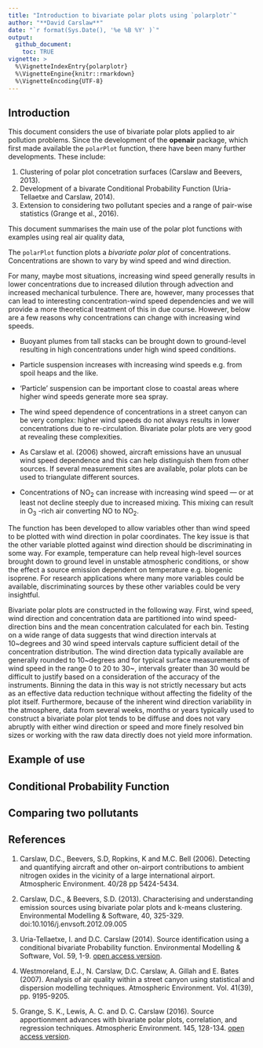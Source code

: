 ```yaml
---
title: "Introduction to bivariate polar plots using `polarplotr`"
author: "**David Carslaw**"
date: "`r format(Sys.Date(), '%e %B %Y' )`"
output: 
  github_document: 
    toc: TRUE
vignette: >
  %\VignetteIndexEntry{polarplotr}
  %\VignetteEngine{knitr::rmarkdown}
  %\VignetteEncoding{UTF-8}
---
```



## Introduction

This document considers the use of bivariate polar plots applied to air pollution problems. Since the development of the **openair** package, which first made available the `polarPlot` function, there have been many further developments. These include:

1. Clustering of polar plot concetration surfaces (Carslaw and Beevers, 2013).
1. Development of a bivarate Conditional Probability Function (Uria-Tellaetxe and Carslaw, 2014).
1. Extension to considering two pollutant species and a range of pair-wise statistics (Grange et al., 2016).

This document summarises the main use of the polar plot functions with examples using real air quality data,

The `polarPlot` function plots a *bivariate polar plot* of
concentrations. Concentrations are shown to vary by wind speed and
wind direction. 

For many, maybe most situations, increasing wind speed generally
results in lower concentrations due to increased dilution through
advection and increased mechanical turbulence. There are, however,
many processes that can lead to interesting concentration-wind speed
dependencies and we will provide a more theoretical treatment of this
in due course. However, below are a few reasons why concentrations can
change with increasing wind speeds.


- Buoyant plumes from tall stacks can be brought down to
  ground-level resulting in high concentrations under high wind speed
  conditions.

- Particle suspension increases with increasing wind speeds
  e.g. \pmten from spoil heaps and the like.

- 'Particle' suspension can be important close to coastal areas
  where higher wind speeds generate more sea spray.

- The wind speed dependence of concentrations in a street canyon
  can be very complex: higher wind speeds do not always results in
  lower concentrations due to re-circulation. Bivariate polar plots are
  very good at revealing these complexities.

- As Carslaw et al. (2006) showed, aircraft emissions have an unusual
  wind speed dependence and this can help distinguish them from other
  sources. If several measurement sites are available, polar plots can
  be used to triangulate different sources.

- Concentrations of NO~2~ can increase with increasing wind speed
  --- or at least not decline steeply due to increased mixing. This
  mixing can result in O~3~ -rich air converting NO to NO~2~.




The function has been developed to allow variables other than wind
speed to be plotted with wind direction in polar coordinates. The key
issue is that the other variable plotted against wind direction should
be discriminating in some way. For example, temperature can help
reveal high-level sources brought down to ground level in unstable
atmospheric conditions, or show the effect a source emission dependent
on temperature e.g. biogenic isoprene. For research applications where
many more variables could be available, discriminating sources by
these other variables could be very insightful.

Bivariate polar plots are constructed in the following way. First,
wind speed, wind direction and concentration data are partitioned into
wind speed-direction bins and the mean concentration calculated for
each bin. Testing on a wide range of data suggests that wind direction
intervals at 10~degrees and 30 wind speed intervals capture sufficient
detail of the concentration distribution. The wind direction data
typically available are generally rounded to 10~degrees and for
typical surface measurements of wind speed in the range 0 to 20 to
30~\ms, intervals greater than 30 would be difficult to justify based
on a consideration of the accuracy of the instruments. Binning the
data in this way is not strictly necessary but acts as an effective
data reduction technique without affecting the fidelity of the plot
itself. Furthermore, because of the inherent wind direction
variability in the atmosphere, data from several weeks, months or
years typically used to construct a bivariate polar plot tends to be
diffuse and does not vary abruptly with either wind direction or speed
and more finely resolved bin sizes or working with the raw data
directly does not yield more information.

## Example of use


## Conditional Probability Function

## Comparing two pollutants

## References

1.  Carslaw, D.C., Beevers, S.D, Ropkins, K and M.C. Bell (2006). 
 Detecting and quantifying aircraft and other on-airport 
 contributions to ambient nitrogen oxides in the vicinity of a 
 large international airport.  Atmospheric Environment. 40/28 pp 
 5424-5434.
 
1.  Carslaw, D.C., & Beevers, S.D. (2013). Characterising and 
 understanding emission sources using bivariate polar plots and 
 k-means clustering. Environmental Modelling & Software, 40, 
 325-329. doi:10.1016/j.envsoft.2012.09.005
 
1.  Uria-Tellaetxe, I. and D.C. Carslaw (2014). Source identification 
 using a conditional bivariate Probability function. Environmental Modelling & Software, Vol. 59, 1-9. [open access version](http://www.sciencedirect.com/science/article/pii/S1364815214001339).
 
1.  Westmoreland, E.J., N. Carslaw, D.C. Carslaw, A. Gillah and E.
 Bates (2007).  Analysis of air quality within a street canyon 
 using statistical and dispersion modelling techniques. Atmospheric
 Environment. Vol.  41(39), pp. 9195-9205.
 
1. Grange, S. K., Lewis, A. C. and D. C. Carslaw (2016). Source apportionment 
 advances with bivariate polar plots, correlation, and regression techniques.
 Atmospheric Environment. 145, 128-134. [open access version](http://www.sciencedirect.com/science/article/pii/S1352231016307166).